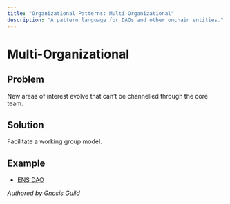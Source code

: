 ```yaml
---
title: "Organizational Patterns: Multi-Organizational"
description: "A pattern language for DAOs and other onchain entities."
---
```


# Multi-Organizational

## Problem

New areas of interest evolve that can’t be channelled through the core team.

## Solution

Facilitate a working group model.

## Example

- [ENS DAO](https://discuss.ens.domains/t/ep4-social-proposal-creation-of-foundational-working-groups-and-working-group-rules/8156)

*Authored by [Gnosis Guild](https://gnosisguild.org)*
